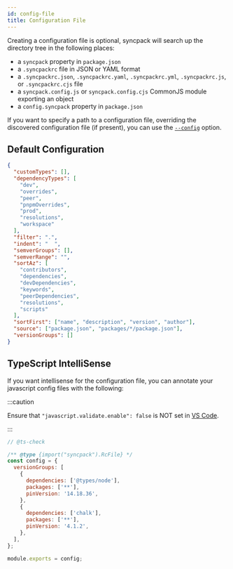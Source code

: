 ```yaml
---
id: config-file
title: Configuration File
---
```


Creating a configuration file is optional, syncpack will search up the directory
tree in the following places:

- a `syncpack` property in `package.json`
- a `.syncpackrc` file in JSON or YAML format
- a `.syncpackrc.json`, `.syncpackrc.yaml`, `.syncpackrc.yml`, `.syncpackrc.js`,
  or `.syncpackrc.cjs` file
- a `syncpack.config.js` or `syncpack.config.cjs` CommonJS module exporting an
  object
- a `config.syncpack` property in `package.json`

If you want to specify a path to a configuration file, overriding the discovered
configuration file (if present), you can use the [`--config`](./config-file.mdx)
option.

## Default Configuration

```json
{
  "customTypes": [],
  "dependencyTypes": [
    "dev",
    "overrides",
    "peer",
    "pnpmOverrides",
    "prod",
    "resolutions",
    "workspace"
  ],
  "filter": ".",
  "indent": "  ",
  "semverGroups": [],
  "semverRange": "",
  "sortAz": [
    "contributors",
    "dependencies",
    "devDependencies",
    "keywords",
    "peerDependencies",
    "resolutions",
    "scripts"
  ],
  "sortFirst": ["name", "description", "version", "author"],
  "source": ["package.json", "packages/*/package.json"],
  "versionGroups": []
}
```

## TypeScript IntelliSense

If you want intellisense for the configuration file, you can annotate your
javascript config files with the following:

:::caution

Ensure that `"javascript.validate.enable": false` is NOT set in
[VS Code](https://code.visualstudio.com/docs/getstarted/settings).

:::

```js title=".syncpackrc.js"
// @ts-check

/** @type {import("syncpack").RcFile} */
const config = {
  versionGroups: [
    {
      dependencies: ['@types/node'],
      packages: ['**'],
      pinVersion: '14.18.36',
    },
    {
      dependencies: ['chalk'],
      packages: ['**'],
      pinVersion: '4.1.2',
    },
  ],
};

module.exports = config;
```
